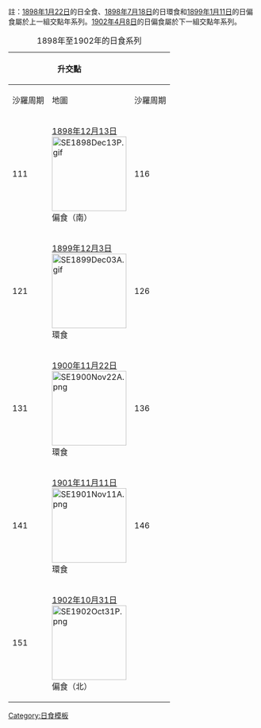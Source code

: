 {{Lunar year eclipse set info}}

註：[[1898年1月22日日食|1898年1月22日]]的日全食、[[1898年7月18日日食|1898年7月18日]]的日環食和[[1899年1月11日日食|1899年1月11日]]的日偏食屬於上一組交點年系列。[[1902年4月8日日食|1902年4月8日]]的日偏食屬於下一組交點年系列。
{| class="wikitable"
|+ 1898年至1902年的日食系列
!colspan=2|升交點
|rowspan=7|&nbsp;
!colspan=2|降交點
|- align=center
!沙羅周期||地圖
!沙羅周期||地圖
|- style="text-align:center;"
|111||[[1898年12月13日日食|1898年12月13日]]<BR>[[File:SE1898Dec13P.gif|150px]]<BR>偏食（南）
|116||[[1899年6月8日日食|1899年6月8日]]<BR>[[File:SE1899Jun08P.gif|150px]]<BR>偏食（北）
|- style="text-align:center;"
|121||[[1899年12月3日日食|1899年12月3日]]<BR>[[File:SE1899Dec03A.gif|150px]]<BR>環食
|126||[[1900年5月28日日食|1900年5月28日]]<BR>[[File:SE1900May28T.png|150px]]<BR>全食
|- style="text-align:center;"
|131||[[1900年11月22日日食|1900年11月22日]]<BR>[[File:SE1900Nov22A.png|150px]]<BR>環食
|136||[[1901年5月18日日食|1901年5月18日]]<BR>[[File:SE1901May18T.png|150px]]<BR>全食
|- style="text-align:center;"
|141||[[1901年11月11日日食|1901年11月11日]]<BR>[[File:SE1901Nov11A.png|150px]]<BR>環食
|146||[[1902年5月7日日食|1902年5月7日]]<BR>[[File:SE1902May07P.png|150px]]<BR>偏食（南）
|- style="text-align:center;"
|151||[[1902年10月31日日食|1902年10月31日]]<BR>[[File:SE1902Oct31P.png|150px]]<BR>偏食（北）
|}<noinclude>
[[Category:日食模板]]
</noinclude>